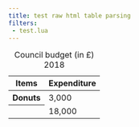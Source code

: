 ```yaml
---
title: test raw html table parsing
filters: 
 - test.lua
---
```


```{=html}
<table>
    <caption>Council budget (in £) 2018</caption>
    <thead>
        <tr>
            <th scope="col">Items</th>
            <th scope="col">Expenditure</th>
        </tr>
    </thead>
    <tbody>
        <tr>
            <th scope="row">Donuts</th>
            <td>3,000</td>
        </tr>
        <tr>
            <th scope="row"><span data-contents="_process me_" class="quarto-markdown-input"></span></th>
            <td>18,000</td>
        </tr>
    </tbody>
</table>
```